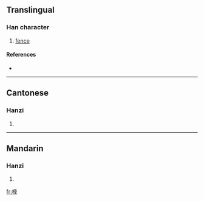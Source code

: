 ==Translingual==

===Han character===
{{Han char|rn=75|rad=木|as=07|sn=11|four=4191<sub>4</sub>|canj=木心心土 (DPPG)}}

# [[fence]]

====References====
* {{Han ref|kx=0528.220|dkj=14842|dj=0917.100|hdz=21212.070|uh=6890|ud=26768|bh=D5B2|bd=54706}}

----

==Cantonese==

===Hanzi===
{{yue-hanzi|jyut=|y=bai6}}

# {{defn|Cantonese}}

----

==Mandarin==

===Hanzi===
{{cmn-hanzi|pin=[[bì]] ([[bi4]]), [[jiǎn]] ([[jian3]])|wg=pi<sup>4</sup>, chien<sup>3</sup>}}

# {{defn|Mandarin}}

[[fr:梐]]